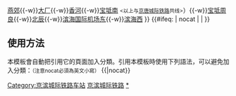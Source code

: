 {{鐵道路線
| 模板名稱 = 京滨城际铁路
| 名稱 = [[File:China Railways.svg|15px|中国国家铁路集团|link=中国国家铁路集团]] [[京滨城际铁路]]（部分建设中）
| 代表色 = #0033c9
| Logo = [[File:China Railways.svg|17px]]
| 背景顏色 = #FFFFFF
| 車站列表 = （ [[北京城市副中心站|北京城市副中心]]{{-w}}[[燕郊站|燕郊]]{{-w}}[[大厂站 (河北省)|大厂]]{{-w}}[[香河站 (中国)|香河]]{{-w}}[[宝坻南站|宝坻南]] <small><以上与[[京唐城际铁路]]共线></small>）{{-w}}[[宝坻周良站|宝坻周良]]{{-w}}[[北辰站 (天津市)|北辰]]{{-w}}[[滨海国际机场东站|滨海国际机场东]]{{-w}}[[滨海西站|滨海西]]
}}
<includeonly>{{#ifeq: {{{1}}} | nocat | <!--空--> | [[Category:京滨城际铁路车站]] }}</includeonly><noinclude>
==使用方法==
本模板會自動把引用它的頁面加入分類。引用本模板時使用下列語法，可以避免加入分類：<small>（注意nocat必須為英文小寫）</small>
<nowiki>{{</nowiki>{{PAGENAME}}<nowiki>|nocat}}</nowiki>
[[Category:中國鐵路路線模板|京滨城际铁路]]
[[Category:京滨城际铁路车站|*]]
</noinclude>